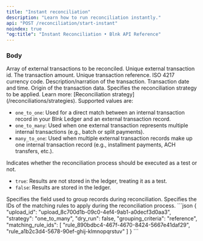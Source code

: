 ```yaml
---
title: "Instant reconciliation"
description: "Learn how to run reconciliation instantly."
api: "POST /reconciliation/start-instant"
noindex: true
"og:title": "Instant Reconciliation • Blnk API Reference"
---
```




<Key />

### Body
<ParamField body="external_transactions" type="array">
  Array of external transactions to be reconciled. 
  <Expandable>
    <ParamField body="id" type="string" required>
      Unique external transaction id.
    </ParamField>
    <ParamField body="amount" type="integer" required>
      The transaction amount.
    </ParamField>
    <ParamField body="reference" type="string" required>
      Unique transaction reference.
    </ParamField>
    <ParamField body="currency" type="string" required>
      ISO 4217 currency code.
    </ParamField>
    <ParamField body="description" type="string" required>
      Description/narration of the transaction.
    </ParamField>
    <ParamField body="date" type="string" required>
      Transaction date and time.
    </ParamField>
    <ParamField body="source" type="string" required>
      Origin of the transaction data.
    </ParamField>
  </Expandable>
</ParamField>
<ParamField body="strategy" type="string" required>
  Specifies the reconciliation strategy to be applied. Learn more: [Reconciliation strategy](/reconciliations/strategies). Supported values are:

  - `one_to_one`: Used for a direct match between an internal transaction record in your Blnk Ledger and an external transaction record.
  - `one_to_many`: Used when one external transaction represents multiple internal transactions (e.g., batch or split payments).
  - `many_to_one`: Used when multiple external transaction records make up one internal transaction record (e.g., installment payments, ACH transfers, etc.).
</ParamField>
<ParamField body="dry_run" type="boolean" default="false" required>
  Indicates whether the reconciliation process should be executed as a test or not.

  - `true`: Results are not stored in the ledger, treating it as a test.
  - `false`: Results are stored in the ledger.
</ParamField>
<ParamField body="grouping_criteria" type="string" required>
  Specifies the field used to group records during reconciliation.
</ParamField>
<ParamField body="matching_rule_ids" type="array" required>
  Specifies the IDs of the matching rules to apply during the reconciliation process.
</ParamField>

<RequestExample>
```json
{
  "upload_id": "upload_8c700d1b-09c0-4ef4-9ab1-a0decf3d0aa3",
  "strategy": "one_to_many",
  "dry_run": false,
  "grouping_criteria": "reference",
  "matching_rule_ids": [
    "rule_890bdbc4-467f-4670-8424-5667e41daf29",
    "rule_a1b2c3d4-5678-90ef-ghij-klmnopqrstuv"
  ]
}
```
</RequestExample>

<NeedHelp />